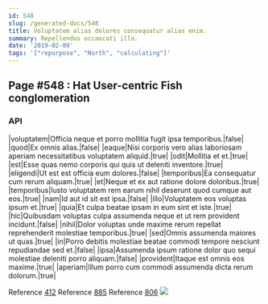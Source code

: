 ```yaml
---
id: 548
slug: /generated-docs/548
title: Voluptatem alias dolores consequatur alias enim.
summary: Repellendus occaecati illo.
date: '2019-02-09'
tags: '["repurpose", "North", "calculating"]'
---
```


## Page #548 : Hat User-centric Fish conglomeration
### API

|voluptatem|Officia neque et porro mollitia fugit ipsa temporibus.|false|
|quod|Ex omnis alias.|false|
|eaque|Nisi corporis vero alias laboriosam aperiam necessitatibus voluptatem aliquid.|true|
|odit|Mollitia et et.|true|
|est|Esse quas nemo corporis qui quis ut deleniti inventore.|true|
|eligendi|Ut est est officia eum dolores.|false|
|temporibus|Ea consequatur cum rerum aliquam.|true|
|et|Neque et ex aut ratione dolore doloribus.|true|
|temporibus|Iusto voluptatem rem earum nihil deserunt quod cumque aut eos.|true|
|nam|Id aut id sit est ipsa.|false|
|illo|Voluptatem eos voluptas ipsum et.|true|
|quia|Et culpa beatae ipsam in eum sint et iste.|true|
|hic|Quibusdam voluptas culpa assumenda neque et ut rem provident incidunt.|false|
|nihil|Dolor voluptas unde maxime rerum repellat reprehenderit molestiae temporibus.|true|
|sed|Omnis assumenda maiores ut quas.|true|
|in|Porro debitis molestiae beatae commodi tempore nesciunt repudiandae sed et.|false|
|ipsa|Assumenda ipsum ratione dolor quo sequi molestiae deleniti porro aliquam.|false|
|provident|Itaque est omnis eos maxime.|true|
|aperiam|Illum porro cum commodi assumenda dicta rerum dolorum.|true|

Reference [412](/generated-docs/412)
Reference [885](/generated-docs/885)
Reference [806](/generated-docs/806)
![](/assets/cats-0.jpg)

<Partial2 />



